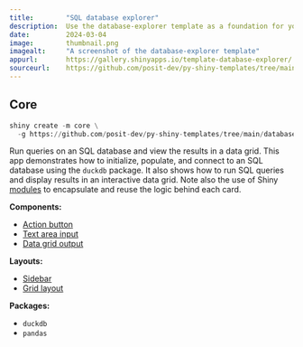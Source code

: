 ```yaml
---
title:        "SQL database explorer"
description:  Use the database-explorer template as a foundation for your next Shiny app.
date:         2024-03-04
image:        thumbnail.png
imagealt:     "A screenshot of the database-explorer template"
appurl:       https://gallery.shinyapps.io/template-database-explorer/
sourceurl:    https://github.com/posit-dev/py-shiny-templates/tree/main/database-explorer
---
```


::: {.panel-tabset .shiny-mode-tabset  group="shiny-app-mode"}
## Core
``` python
shiny create -m core \
  -g https://github.com/posit-dev/py-shiny-templates/tree/main/database-explorer
```
:::


Run queries on an SQL database and view the results in a data grid.
This app demonstrates how to initialize, populate, and connect to an SQL database using the `duckdb` package.
It also shows how to run SQL queries and display results in an interactive data grid.
Note also the use of Shiny [modules](/docs/modules.html) to encapsulate and reuse the logic behind each card.

:::: {.grid .tags}

::: {.g-col-4}
**Components:**

* [Action button](/components/inputs/action-button)
* [Text area input](/components/inputs/text-area)
* [Data grid output](/components/outputs/data-grid)

:::
::: {.g-col-4}
**Layouts:**

* [Sidebar](/layouts/sidebars)
* [Grid layout](/layouts/arrange)
:::
::: {.g-col-4}
**Packages:**

* `duckdb`
* `pandas`
:::
::::